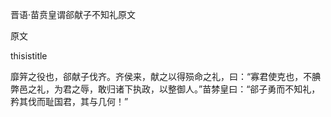


晋语·苗贲皇谓郤献子不知礼原文

原文

thisistitle

靡笄之役也，郤献子伐齐。齐侯来，献之以得殒命之礼，曰：“寡君使克也，不腆弊邑之礼，为君之辱，敢归诸下执政，以整御人。”苗棼皇曰：“郤子勇而不知礼，矜其伐而耻国君，其与几何！”

